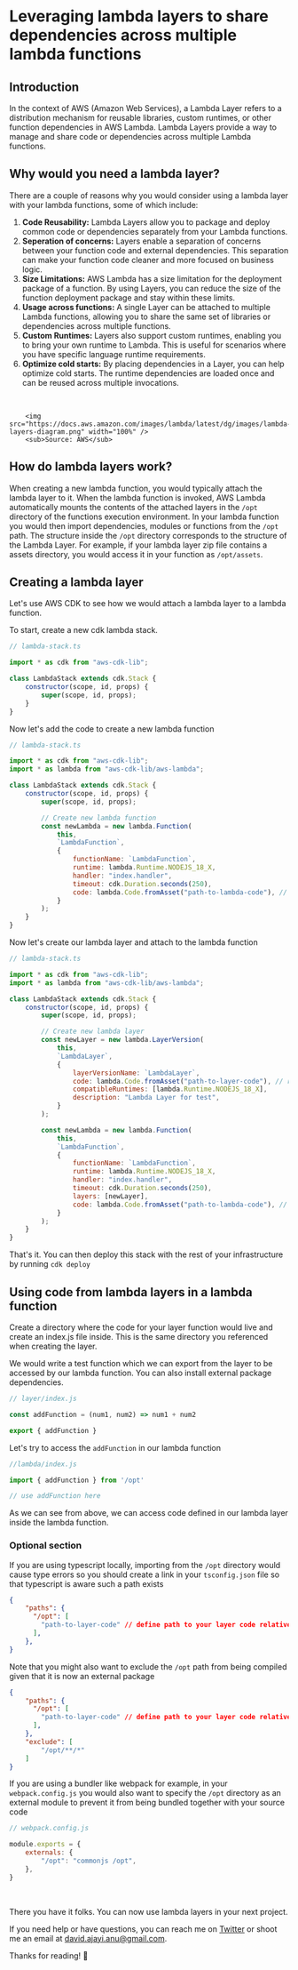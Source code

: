 # Leveraging lambda layers to share dependencies across multiple lambda functions

## Introduction

In the context of AWS (Amazon Web Services), a Lambda Layer refers to a distribution mechanism for reusable libraries, custom runtimes, or other function dependencies in AWS Lambda. Lambda Layers provide a way to manage and share code or dependencies across multiple Lambda functions.

## Why would you need a lambda layer?

There are a couple of reasons why you would consider using a lambda layer with your lambda functions, some of which include:

1. <b>Code Reusability:</b> Lambda Layers allow you to package and deploy common code or dependencies separately from your Lambda functions.
2. <b>Seperation of concerns:</b> Layers enable a separation of concerns between your function code and external dependencies. This separation can make your function code cleaner and more focused on business logic.
3. <b>Size Limitations:</b> AWS Lambda has a size limitation for the deployment package of a function. By using Layers, you can reduce the size of the function deployment package and stay within these limits.
4. <b>Usage across functions:</b> A single Layer can be attached to multiple Lambda functions, allowing you to share the same set of libraries or dependencies across multiple functions.
5. <b>Custom Runtimes:</b> Layers also support custom runtimes, enabling you to bring your own runtime to Lambda. This is useful for scenarios where you have specific language runtime requirements.
6. <b>Optimize cold starts:</b> By placing dependencies in a Layer, you can help optimize cold starts. The runtime dependencies are loaded once and can be reused across multiple invocations.

&nbsp;

        <img src="https://docs.aws.amazon.com/images/lambda/latest/dg/images/lambda-layers-diagram.png" width="100%" />
        <sub>Source: AWS</sub>

## How do lambda layers work?

When creating a new lambda function, you would typically attach the lambda layer to it. When the lambda function is invoked, AWS Lambda automatically mounts the contents of the attached layers in the `/opt` directory of the functions execution environment.
In your lambda function you would then import dependencies, modules or functions from the `/opt` path. The structure inside the `/opt` directory corresponds to the structure of the Lambda Layer. For example, if your lambda layer zip file contains a assets directory, you would access it in your function as `/opt/assets`.

## Creating a lambda layer

Let's use AWS CDK to see how we would attach a lambda layer to a lambda function.

To start, create a new cdk lambda stack.

```js
// lambda-stack.ts

import * as cdk from "aws-cdk-lib";

class LambdaStack extends cdk.Stack {
    constructor(scope, id, props) {
        super(scope, id, props);
    }
}
```

Now let's add the code to create a new lambda function

```js
// lambda-stack.ts

import * as cdk from "aws-cdk-lib";
import * as lambda from "aws-cdk-lib/aws-lambda";

class LambdaStack extends cdk.Stack {
    constructor(scope, id, props) {
        super(scope, id, props);

        // Create new lambda function
        const newLambda = new lambda.Function(
            this,
            `LambdaFunction`,
            {
                functionName: `LambdaFunction`,
                runtime: lambda.Runtime.NODEJS_18_X,
                handler: "index.handler",
                timeout: cdk.Duration.seconds(250),
                code: lambda.Code.fromAsset("path-to-lambda-code"), // replace with the path to the directory of your lambda code or the zip file.
            }
        );
    }
}
```

Now let's create our lambda layer and attach to the lambda function

```js
// lambda-stack.ts

import * as cdk from "aws-cdk-lib";
import * as lambda from "aws-cdk-lib/aws-lambda";

class LambdaStack extends cdk.Stack {
    constructor(scope, id, props) {
        super(scope, id, props);

        // Create new lambda layer
        const newLayer = new lambda.LayerVersion(
            this,
            `LambdaLayer`,
            {
                layerVersionName: `LambdaLayer`,
                code: lambda.Code.fromAsset("path-to-layer-code"), // replace with the path to the directory of your lambda layer code or the zip file.
                compatibleRuntimes: [lambda.Runtime.NODEJS_18_X],
                description: "Lambda Layer for test",
            }
        );

        const newLambda = new lambda.Function(
            this,
            `LambdaFunction`,
            {
                functionName: `LambdaFunction`,
                runtime: lambda.Runtime.NODEJS_18_X,
                handler: "index.handler",
                timeout: cdk.Duration.seconds(250),
                layers: [newLayer],
                code: lambda.Code.fromAsset("path-to-lambda-code"), // replace with the path to the directory of your lambda code or the zip file.
            }
        );
    }
}
```

That's it. You can then deploy this stack with the rest of your infrastructure by running `cdk deploy`

## Using code from lambda layers in a lambda function

Create a directory where the code for your layer function would live and create an index.js file inside. This is the same directory you referenced when creating the layer.

We would write a test function which we can export from the layer to be accessed by our lambda function. You can also install external package dependencies.

```js
// layer/index.js

const addFunction = (num1, num2) => num1 + num2

export { addFunction }
```


Let's try to access the `addFunction` in our lambda function

```js
//lambda/index.js

import { addFunction } from '/opt'

// use addFunction here
```

As we can see from above, we can access code defined in our lambda layer inside the lambda function.

### **Optional section**

If you are using typescript locally, importing from the `/opt` directory would cause type errors so you should create a link in your `tsconfig.json` file so that typescript is aware such a path exists

```json
{
    "paths": {
      "/opt": [
        "path-to-layer-code" // define path to your layer code relative to your lambda function
      ],
    },
}
```

Note that you might also want to exclude the `/opt` path from being compiled given that it is now an external package

```json
{
    "paths": {
      "/opt": [
        "path-to-layer-code" // define path to your layer code relative to your lambda function
      ],
    },
    "exclude": [
        "/opt/**/*"
    ]
}
```

If you are using a bundler like webpack for example, in your `webpack.config.js` you would also want to specify the `/opt` directory as an external module to prevent it from being bundled together with your source code

```js
// webpack.config.js

module.exports = {
    externals: {
        "/opt": "commonjs /opt",
    },
}
```

&nbsp;

There you have it folks. You can now use lambda layers in your next project.

If you need help or have questions, you can reach me on [Twitter](https://twitter.com/aj_davetech) or shoot me an email at david.ajayi.anu@gmail.com.

Thanks for reading! 🙂